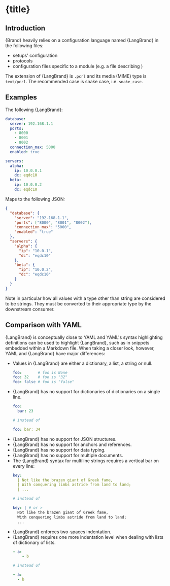 


# {title}


## Introduction

{Brand} heavily relies on a configuration language named {LangBrand} in the following files:

- setups' configuration
- protocols
- configuration files specific to a module (e.g. a file describing )

The extension of {LangBrand} is `.pcrl` and its media (MIME) type is `text/pcrl`. The recommended case is snake case, i.e. `snake_case`.


## Examples

The following {LangBrand}:

```yml
database:
  server: 192.168.1.1
  ports:
    - 8000
    - 8001
    - 8002
  connection_max: 5000
  enabled: true

servers:
  alpha:
    ip: 10.0.0.1
    dc: eqdc10
  beta:
    ip: 10.0.0.2
    dc: eqdc10
```

Maps to the following JSON:

```json
{
  "database": {
    "server": "192.168.1.1",
    "ports": ["8000", "8001", "8002"],
    "connection_max": "5000",
    "enabled": "true"
  },
  "servers": {
    "alpha": {
      "ip": "10.0.1",
      "dc": "eqdc10"
    },
    "beta": {
      "ip": "10.0.2",
      "dc": "eqdc10"
    }
  }
}
```

Note in particular how all values with a type other than string are considered to be strings. They must be converted to their appropriate type by the downstream consumer.


## Comparison with YAML

{LangBrand} is conceptually close to YAML and YAML's syntax highlighting definitions can be used to highlight {LangBrand}, such as in snippets embedded within a Markdown file. When taking a closer look, however, YAML and {LangBrand} have major differences:

- Values in {LangBrand} are either a dictionary, a list, a string or null.
  ```yml
  foo:       # foo is None
  foo: 32    # foo is "32"
  foo: false # foo is "false"
  ```
- {LangBrand} has no support for dictionaries of dictionaries on a single line.
  ```yml
  foo:
    bar: 23

  # instead of

  foo: bar: 34
  ```
- {LangBrand} has no support for JSON structures.
- {LangBrand} has no support for anchors and references.
- {LangBrand} has no support for data typing.
- {LangBrand} has no support for multiple documents.
- The {LangBrand} syntax for multiline strings requires a vertical bar on every line:
  ```yml
  key:
    | Not like the brazen giant of Greek fame,
    | With conquering limbs astride from land to land;
    | ...

  # instead of

  key: | # or >
    Not like the brazen giant of Greek fame,
    With conquering limbs astride from land to land;
    ...
  ```
- {LangBrand} enforces two-spaces indentation.
- {LangBrand} requires one more indentation level when dealing with lists of dictionary of lists.
  ```yml
  - a:
      - b

  # instead of

  - a:
    - b
  ```

